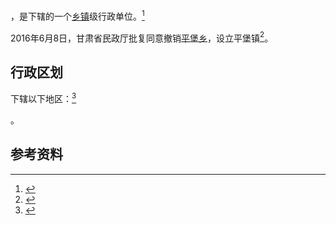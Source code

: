 {{中国乡级行政区|62/04/21/200/000}}

'''{{PAGENAMEBASE}}'''，是{{PRC admin/fullname|62/04/21/200/000|3}}下辖的一个[[乡镇|乡镇]]级行政单位。<ref>{{PRC admin/ref sgc|{{PRC admin/parent|62/04/21/200/000}}}}</ref>

2016年6月8日，甘肃省民政厅批复同意撤销[[平堡乡|平堡乡]]，设立平堡镇<ref>{{Cite web |url=http://hnzc.baiyin.cn/Item/156454.aspx |title=甘肃省民政厅关于白银市平川区黄峤乡等17个乡撤乡改镇的批复（甘民复〔2016〕68号） |accessdate=2017-09-16 |archive-date=2017-09-17 |archive-url=https://web.archive.org/web/20170917032405/http://hnzc.baiyin.cn/Item/156454.aspx |dead-url=yes }}</ref>。

== 行政区划 ==

{{PAGENAMEBASE}}下辖以下地区：<ref>{{PRC admin/ref sgc|62/04/21/200/000}}</ref>

{{PRC admin/children|62/04/21/200/000}}。

== 参考资料 ==

{{reflist}}

{{行政区划小作品}}
{{PRC admin/navcat|62/04/21/200/000}}